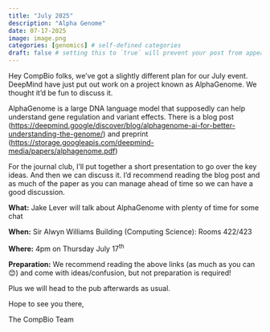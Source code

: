 ```yaml
---
title: "July 2025"
description: "Alpha Genome"
date: 07-17-2025
image: image.png
categories: [genomics] # self-defined categories
draft: false # setting this to `true` will prevent your post from appearing on your listing page until you're ready!
---
```


Hey CompBio folks, we’ve got a slightly different plan for our July event. DeepMind have just put out work on a project known as AlphaGenome. We thought it’d be fun to discuss it.

AlphaGenome is a large DNA language model that supposedly can help understand gene regulation and variant effects. There is a blog post ([https://deepmind.google/discover/blog/alphagenome-ai-for-better-understanding-the-genome/](https://eur03.safelinks.protection.outlook.com/?url=https%3A%2F%2Fdeepmind.google%2Fdiscover%2Fblog%2Falphagenome-ai-for-better-understanding-the-genome%2F&data=05%7C02%7CLucas.Farndale%40glasgow.ac.uk%7C0ba57007a5784a130f1f08ddb4d37805%7C6e725c29763a4f5081f22e254f0133c8%7C1%7C0%7C638865542527908930%7CUnknown%7CTWFpbGZsb3d8eyJFbXB0eU1hcGkiOnRydWUsIlYiOiIwLjAuMDAwMCIsIlAiOiJXaW4zMiIsIkFOIjoiTWFpbCIsIldUIjoyfQ%3D%3D%7C0%7C%7C%7C&sdata=qu27BNvfy%2B%2BDPMk%2FyT77L5WlX2uGbbDZTbWTMULGntk%3D&reserved=0 "Original URL: https://deepmind.google/discover/blog/alphagenome-ai-for-better-understanding-the-genome/. Click or tap if you trust this link.")) and preprint ([https://storage.googleapis.com/deepmind-media/papers/alphagenome.pdf](https://eur03.safelinks.protection.outlook.com/?url=https%3A%2F%2Fstorage.googleapis.com%2Fdeepmind-media%2Fpapers%2Falphagenome.pdf&data=05%7C02%7CLucas.Farndale%40glasgow.ac.uk%7C0ba57007a5784a130f1f08ddb4d37805%7C6e725c29763a4f5081f22e254f0133c8%7C1%7C0%7C638865542527923806%7CUnknown%7CTWFpbGZsb3d8eyJFbXB0eU1hcGkiOnRydWUsIlYiOiIwLjAuMDAwMCIsIlAiOiJXaW4zMiIsIkFOIjoiTWFpbCIsIldUIjoyfQ%3D%3D%7C0%7C%7C%7C&sdata=99ZWyRVT26IeaLDZoIXey5Hq91ByatnxdiYi%2BpkVb%2FM%3D&reserved=0 "Original URL: https://storage.googleapis.com/deepmind-media/papers/alphagenome.pdf. Click or tap if you trust this link."))

For the journal club, I’ll put together a short presentation to go over the key ideas. And then we can discuss it. I’d recommend reading the blog post and as much of the paper as you can manage ahead of time so we can have a good discussion.

**What:** Jake Lever will talk about AlphaGenome with plenty of time for some chat

**When:** Sir Alwyn Williams Building (Computing Science): Rooms 422/423

**Where:** 4pm on Thursday July 17^th^

**Preparation:** We recommend reading the above links (as much as you can 😊) and come with ideas/confusion, but not preparation is required!

Plus we will head to the pub afterwards as usual.

Hope to see you there,

The CompBio Team
